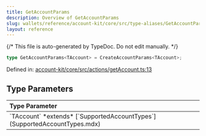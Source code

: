 ```yaml
---
title: GetAccountParams
description: Overview of GetAccountParams
slug: wallets/reference/account-kit/core/src/type-aliases/GetAccountParams
layout: reference
---
```


{/* This file is auto-generated by TypeDoc. Do not edit manually. */}

```ts
type GetAccountParams<TAccount> = CreateAccountParams<TAccount>;
```

Defined in: [account-kit/core/src/actions/getAccount.ts:13](https://github.com/alchemyplatform/aa-sdk/blob/9df5be8c23af4e472bcb503c17766b16da0ad87d/account-kit/core/src/actions/getAccount.ts#L13)

## Type Parameters

<table>
  <thead>
    <tr>
      <th align="left">Type Parameter</th>
    </tr>
  </thead>

  <tbody>
    <tr>
      <td>
        `TAccount` *extends* [`SupportedAccountTypes`](SupportedAccountTypes.mdx)
      </td>
    </tr>
  </tbody>
</table>
